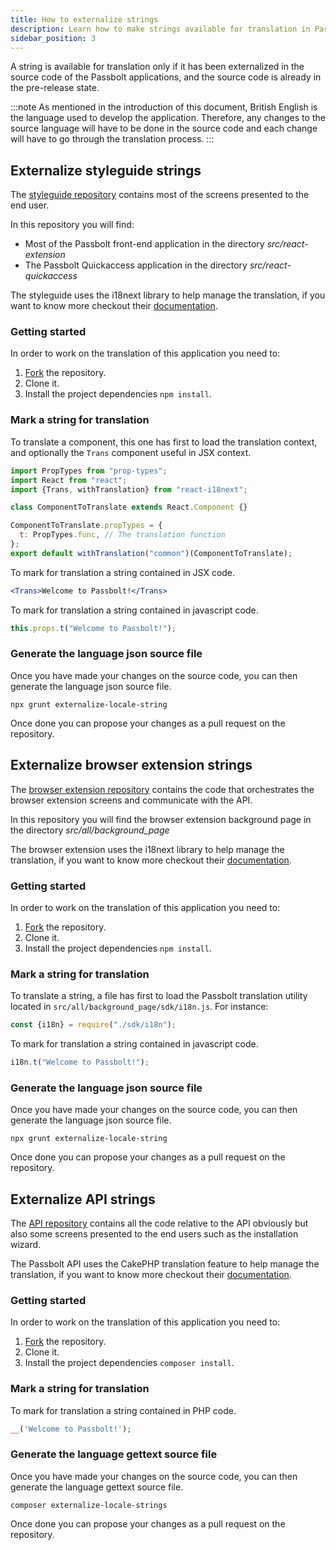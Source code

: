 ```yaml
---
title: How to externalize strings
description: Learn how to make strings available for translation in Passbolt
sidebar_position: 3
---
```


A string is available for translation only if it has been externalized in the source code of the Passbolt applications,
and the source code is already in the pre-release state.

:::note
As mentioned in the introduction of this document, British English is the language used to develop the
application. Therefore, any changes to the source language will have to be done in the source code and each change
will have to go through the translation process.
:::

## Externalize styleguide strings

The [styleguide repository](https://github.com/passbolt/passbolt_styleguide) contains most of the screens presented to
the end user.

In this repository you will find:
* Most of the Passbolt front-end application in the directory *src/react-extension*
* The Passbolt Quickaccess application in the directory *src/react-quickaccess*

The styleguide uses the i18next library to help manage the translation, if you want to know more checkout their
[documentation](https://github.com/i18next/i18next).

### Getting started

In order to work on the translation of this application you need to:
1. [Fork](https://docs.github.com/en/github/getting-started-with-github/fork-a-repo) the repository.
2. Clone it.
3. Install the project dependencies `npm install`.

### Mark a string for translation

To translate a component, this one has first to load the translation context, and optionally the `Trans` component useful
in JSX context.

```javascript
import PropTypes from "prop-types";
import React from "react";
import {Trans, withTranslation} from "react-i18next";

class ComponentToTranslate extends React.Component {}

ComponentToTranslate.propTypes = {
  t: PropTypes.func, // The translation function
};
export default withTranslation("common")(ComponentToTranslate);
```

To mark for translation a string contained in JSX code.
```jsx
<Trans>Welcome to Passbolt!</Trans>
```

To mark for translation a string contained in javascript code.
```javascript
this.props.t("Welcome to Passbolt!");
```

### Generate the language json source file

Once you have made your changes on the source code, you can then generate the language json source file.
```shell
npx grunt externalize-locale-string
```

Once done you can propose your changes as a pull request on the repository.

## Externalize browser extension strings

The [browser extension repository](https://github.com/passbolt/passbolt_browser_extension) contains the code that
orchestrates the browser extension screens and communicate with the API.

In this repository you will find the browser extension background page in the directory *src/all/background_page*

The browser extension uses the i18next library to help manage the translation, if you want to know more checkout their
[documentation](https://github.com/i18next/i18next).

### Getting started

In order to work on the translation of this application you need to:
1. [Fork](https://docs.github.com/en/github/getting-started-with-github/fork-a-repo) the repository.
2. Clone it.
3. Install the project dependencies `npm install`.

### Mark a string for translation

To translate a string, a file has first to load the Passbolt translation utility located in
`src/all/background_page/sdk/i18n.js`. For instance:
```javascript
const {i18n} = require("./sdk/i18n");
```

To mark for translation a string contained in javascript code.
```javascript
i18n.t("Welcome to Passbolt!");
```

### Generate the language json source file

Once you have made your changes on the source code, you can then generate the language json source file.
```shell
npx grunt externalize-locale-string
```

Once done you can propose your changes as a pull request on the repository.

## Externalize API strings

The [API repository](https://github.com/passbolt/passbolt_api) contains all the code relative to the API
obviously but also some screens presented to the end users such as the installation wizard.

The Passbolt API uses the CakePHP translation feature to help manage the translation, if you want to know more checkout
their [documentation](https://book.cakephp.org/3/en/core-libraries/internationalization-and-localization.html).

### Getting started

In order to work on the translation of this application you need to:
1. [Fork](https://docs.github.com/en/github/getting-started-with-github/fork-a-repo) the repository.
2. Clone it.
3. Install the project dependencies `composer install`.

### Mark a string for translation

To mark for translation a string contained in PHP code.
```php
__('Welcome to Passbolt!');
```

### Generate the language gettext source file

Once you have made your changes on the source code, you can then generate the language gettext source file.
```shell
composer externalize-locale-strings
```

Once done you can propose your changes as a pull request on the repository.
